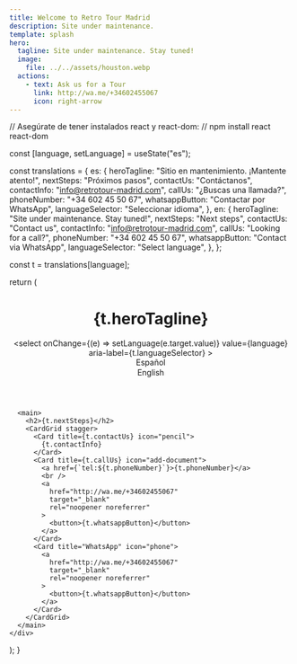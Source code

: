 ```yaml
---
title: Welcome to Retro Tour Madrid
description: Site under maintenance.
template: splash
hero:
  tagline: Site under maintenance. Stay tuned!
  image:
    file: ../../assets/houston.webp
  actions:
    - text: Ask us for a Tour
      link: http://wa.me/+34602455067
      icon: right-arrow
---
```



// Asegúrate de tener instalados react y react-dom:
// npm install react react-dom

  const [language, setLanguage] = useState("es");

  const translations = {
    es: {
      heroTagline: "Sitio en mantenimiento. ¡Mantente atento!",
      nextSteps: "Próximos pasos",
      contactUs: "Contáctanos",
      contactInfo: "info@retrotour-madrid.com",
      callUs: "¿Buscas una llamada?",
      phoneNumber: "+34 602 45 50 67",
      whatsappButton: "Contactar por WhatsApp",
      languageSelector: "Seleccionar idioma",
    },
    en: {
      heroTagline: "Site under maintenance. Stay tuned!",
      nextSteps: "Next steps",
      contactUs: "Contact us",
      contactInfo: "info@retrotour-madrid.com",
      callUs: "Looking for a call?",
      phoneNumber: "+34 602 45 50 67",
      whatsappButton: "Contact via WhatsApp",
      languageSelector: "Select language",
    },
  };

  const t = translations[language];

  return (
    <div>
      <header>
        <h1>{t.heroTagline}</h1>
        <select
          onChange={(e) => setLanguage(e.target.value)}
          value={language}
          aria-label={t.languageSelector}
        >
          <option value="es">Español</option>
          <option value="en">English</option>
        </select>
      </header>

      <main>
        <h2>{t.nextSteps}</h2>
        <CardGrid stagger>
          <Card title={t.contactUs} icon="pencil">
            {t.contactInfo}
          </Card>
          <Card title={t.callUs} icon="add-document">
            <a href={`tel:${t.phoneNumber}`}>{t.phoneNumber}</a>
            <br />
            <a
              href="http://wa.me/+34602455067"
              target="_blank"
              rel="noopener noreferrer"
            >
              <button>{t.whatsappButton}</button>
            </a>
          </Card>
          <Card title="WhatsApp" icon="phone">
            <a
              href="http://wa.me/+34602455067"
              target="_blank"
              rel="noopener noreferrer"
            >
              <button>{t.whatsappButton}</button>
            </a>
          </Card>
        </CardGrid>
      </main>
    </div>
  );
}
